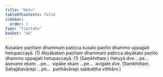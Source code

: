 ```yaml
---
title: "Hetu"
tableOfContents: false
sidebar:
  order: 1
type: "tipitaka"
basket: "ab"
---
```



<DynamicBreadcrumb />

<Division number="62">

<Paragraph number="205">
Kusalaṃ paṇītaṃ dhammaṃ paṭicca kusalo paṇīto dhammo uppajjati hetupaccayā. (1)
</Paragraph>

<Paragraph number="206">
Abyākataṃ paṇītaṃ dhammaṃ paṭicca abyākato paṇīto dhammo uppajjati hetupaccayā. (1) (Saṃkhittaṃ.)
</Paragraph>

<Paragraph number="207">
Hetuyā dve …pe…  āsevane ekaṃ …pe…  vipāke ekaṃ …pe…  avigate dve. (Saṃkhittaṃ. Sahajātavārepi …pe…  pañhāvārepi sabbattha vitthāro.)
</Paragraph>
</Division>